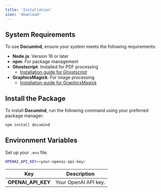 ```yaml
---
title: 'Installation'
icon: 'download'
---
```


## System Requirements

To use **Documind**, ensure your system meets the following requirements:

- **Node.js**: Version 16 or later
- **npm**: For package management
- **Ghostscript**: Installed for PDF processing  
  - [Installation guide for Ghostscript](https://ghostscript.com/releases/index.html)
- **GraphicsMagick**: For image processing
  - [Installation guide for GraphicsMagick](http://www.graphicsmagick.org/download.html)


## Install the Package

To install **Documind**, run the following command using your preferred package manager:

```bash npm
npm install documind
```

## Environment Variables

Set up your `.env` file.

```bash .env.example
OPENAI_API_KEY=<your-openai-api-key>
```

| Key                  | Description                                                                 |
|----------------------|-----------------------------------------------------------------------------|
| **OPENAI_API_KEY**   | Your OpenAI API key.                       |

